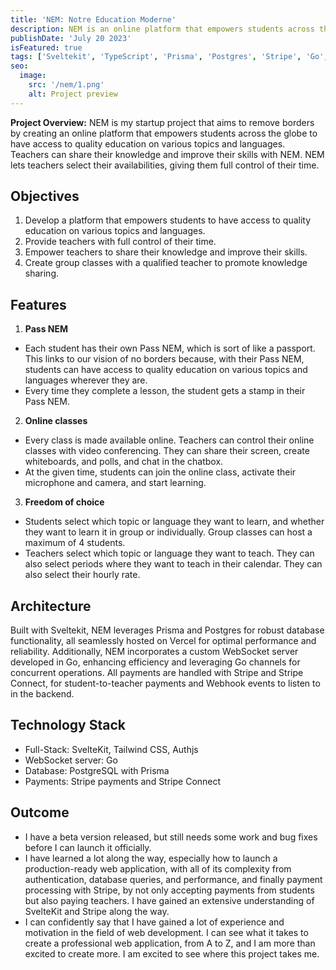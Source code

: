 ```yaml
---
title: 'NEM: Notre Education Moderne'
description: NEM is an online platform that empowers students across the globe to have access to quality education in various topics and languages. Teachers can share their knowledge and improve their skills with NEM. NEM lets teachers select their availabilities, giving them full control of their time.
publishDate: 'July 20 2023'
isFeatured: true
tags: ['Sveltekit', 'TypeScript', 'Prisma', 'Postgres', 'Stripe', 'Go', 'Tailwindcss']
seo:
  image:
    src: '/nem/1.png'
    alt: Project preview
---
```



**Project Overview:**
NEM is my startup project that aims to remove borders by creating an online platform that empowers students across the globe to have access to quality education on various topics and languages. Teachers can share their knowledge and improve their skills with NEM. NEM lets teachers select their availabilities, giving them full control of their time.

<div class="flex justify-center mb-10">
  <Carousel
    client:load
    images={[
      { src: '/nem/1.png', alt: 'Landing page of the NEM website' },
      { src: '/nem/2.png', alt: 'Profile creation page' },
      { src: '/nem/3.png', alt: 'Settings page' },
      { src: '/nem/4.png', alt: 'Stripe settings' },
      { src: '/nem/5.png', alt: 'Calendar page' },
      { src: '/nem/6.png', alt: 'Teachers lists page' },
      { src: '/nem/7.png', alt: 'Subscription plans' },
      { src: '/nem/8.png', alt: 'Scheduled class details' },
      { src: '/nem/9.png', alt: "Teacher's student list" },
      { src: '/nem/10.png', alt: 'Online classroom' },
      { src: '/nem/11.png', alt: 'Whiteboard' },
      { src: '/nem/12.png', alt: 'Screen share' }
    ]}
  />
</div>

## Objectives

1. Develop a platform that empowers students to have access to quality education on various topics and languages.
2. Provide teachers with full control of their time.
3. Empower teachers to share their knowledge and improve their skills.
4. Create group classes with a qualified teacher to promote knowledge sharing.

## Features

1. **Pass NEM**

- Each student has their own Pass NEM, which is sort of like a passport. This links to our vision of no borders because, with their Pass NEM, students can have access to quality education on various topics and languages wherever they are.
- Every time they complete a lesson, the student gets a stamp in their Pass NEM.

2. **Online classes**

- Every class is made available online. Teachers can control their online classes with video conferencing. They can share their screen, create whiteboards, and polls, and chat in the chatbox.
- At the given time, students can join the online class, activate their microphone and camera, and start learning.

3. **Freedom of choice**

- Students select which topic or language they want to learn, and whether they want to learn it in group or individually. Group classes can host a maximum of 4 students.
- Teachers select which topic or language they want to teach. They can also select periods where they want to teach in their calendar. They can also select their hourly rate.

## Architecture

Built with Sveltekit, NEM leverages Prisma and Postgres for robust database functionality, all seamlessly hosted on Vercel for optimal performance and reliability. Additionally, NEM incorporates a custom WebSocket server developed in Go, enhancing efficiency and leveraging Go channels for concurrent operations. All payments are handled with Stripe and Stripe Connect, for student-to-teacher payments and Webhook events to listen to in the backend.

## Technology Stack

- Full-Stack: SvelteKit, Tailwind CSS, Authjs
- WebSocket server: Go
- Database: PostgreSQL with Prisma
- Payments: Stripe payments and Stripe Connect

## Outcome

- I have a beta version released, but still needs some work and bug fixes before I can launch it officially.
- I have learned a lot along the way, especially how to launch a production-ready web application, with all of its complexity from authentication, database queries, and performance, and finally payment processing with Stripe, by not only accepting payments from students but also paying teachers. I have gained an extensive understanding of SvelteKit and Stripe along the way.
- I can confidently say that I have gained a lot of experience and motivation in the field of web development. I can see what it takes to create a professional web application, from A to Z, and I am more than excited to create more. I am excited to see where this project takes me.
